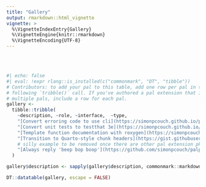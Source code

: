 ```yaml
---
title: "Gallery"
output: rmarkdown::html_vignette
vignette: >
  %\VignetteIndexEntry{Gallery}
  %\VignetteEngine{knitr::rmarkdown}
  %\VignetteEncoding{UTF-8}
---
```


<br><br>

```r
#| echo: false
#| eval: !expr rlang::is_installed(c("commonmark", "DT", "tibble"))
# Contributors: to add your pal to this table, add one row per pal in the
# following `tribble()` call. If you've authored a pal extension that includes
# multiple pals, include a row for each pal.
gallery <- 
  tibble::tribble(
    ~description, ~role, ~interface,  ~type, 
    "[Convert erroring code to use cli](https://simonpcouch.github.io/pal/reference/pal_cli.html)", "cli", "replace", "built-in",
    "[Convert unit tests to testthat 3e](https://simonpcouch.github.io/pal/reference/pal_testthat.html)", "testthat", "replace", "built-in",
    "[Template function documentation with roxygen](https://simonpcouch.github.io/pal/reference/pal_roxygen.html)", "roxygen", "prefix", "built-in",
    "[Transition to Quarto-style chunk headers](https://gist.githubusercontent.com/hfrick/1ca8fc2cb2a4409b743e8120c6cc2223/raw/a9703edfbd4e83839af0278c33add1b33e243d02/quartochunk-replace.md)", "quartochunk", "replace", "markdown",
    # silly example to be removed once there are other pal extension pkgs
    "[Always reply 'beep bop boop'](https://github.com/simonpcouch/palpable)", "boop", "replace", "extension"
  ) 

gallery$description <- sapply(gallery$description, commonmark::markdown_html)

DT::datatable(gallery, escape = FALSE)
```
